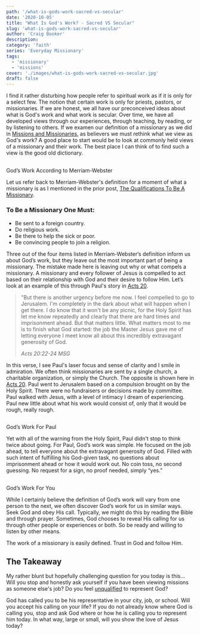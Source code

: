 ```yaml
---
path: '/what-is-gods-work-sacred-vs-secular'
date: '2020-10-05'
title: "What Is God's Work? - Sacred VS Secular"
slug: 'what-is-gods-work-sacred-vs-secular'
author: 'Craig Booker'
description:
category: 'faith'
series: 'Everyday Missionary'
tags:
  - 'missionary'
  - 'missions'
cover: './images/what-is-gods-work-sacred-vs-secular.jpg'
draft: false
---
```


I find it rather disturbing how people refer to spiritual work as if it is only for a select few. The notion that certain work is only for priests, pastors, or missionaries. If we are honest, we all have our preconceived ideas about what is God's work and what work is secular. Over time, we have all developed views through our experiences, through teaching, by reading, or by listening to others. If we examen our definition of a missionary as we did in [Missions and Missionaries](https://craigbooker.com/missions-and-missionaries-redefining-our-view-of-missionaries/), as believers we must rethink what we view as God's work? A good place to start would be to look at commonly held views of a missionary and their work. The best place I can think of to find such a view is the good old dictionary.

##

God’s Work According to Merriam-Webster

Let us refer back to Merriam-Webster's definition for a moment of what a missionary is as I mentioned in the prior post, [The Qualifications To Be A Missionary](https://craigbooker.com/the-qualifications-to-be-a-missionary/).

### To Be a Missionary One Must:

- Be sent to a foreign country.
- Do religious work.
- Be there to help the sick or poor.
- Be convincing people to join a religion.

Three out of the four items listed in Merriam-Webster‘s definition inform us about God’s work, but they leave out the most important part of being a missionary. The mistake made here is leaving out why or what compels a missionary. A missionary and every follower of Jesus is compelled to act based on their relationship with God and their desire to follow Him. Let’s look at an example of this through Paul's story in [Acts 20](https://my.bible.com/bible/97/ACT.20.22-24).

> "But there is another urgency before me now. I feel compelled to go to Jerusalem. I'm completely in the dark about what will happen when I get there. I do know that it won't be any picnic, for the Holy Spirit has let me know repeatedly and clearly that there are hard times and imprisonment ahead. But that matters little. What matters most to me is to finish what God started: the job the Master Jesus gave me of letting everyone I meet know all about this incredibly extravagant generosity of God.
>
> _Acts 20:22-24 MSG_

In this verse, I see Paul's laser focus and sense of clarity and I smile in admiration. We often think missionaries are sent by a single church, a charitable organization, or simply the Church. The opposite is shown here in [Acts 20](https://my.bible.com/bible/97/ACT.20.22-24). Paul went to Jerusalem based on a compulsion brought on by the Holy Spirit. There were no fundraisers or decisions made by committee. Paul walked with Jesus, with a level of intimacy I dream of experiencing. Paul new little about what his work would consist of, only that it would be rough, really rough.

##

God’s Work For Paul

Yet with all of the warning from the Holy Spirit, Paul didn't stop to think twice about going. For Paul, God’s work was simple. He focused on the job ahead, to tell everyone about the extravagant generosity of God. Filled with such intent of fulfilling his God-given task, no questions about imprisonment ahead or how it would work out. No coin toss, no second guessing. No request for a sign, no proof needed, simply “yes.”

##

God’s Work For You

While I certainly believe the definition of God’s work will vary from one person to the next, we often discover God’s work for us in similar ways. Seek God and obey His call. Typically, we might do this by reading the Bible and through prayer. Sometimes, God chooses to reveal His calling for us through other people or experiences or both. So be ready and willing to listen by other means.

The work of a missionary is easily defined. Trust in God and follow Him.

## The Takeaway

My rather blunt but hopefully challenging question for you today is this... Will you stop and honestly ask yourself if you have been viewing missions as someone else's job? Do you feel [unqualified](https://craigbooker.com/the-qualifications-to-be-a-missionary/) to represent God?

God has called you to be his representative in your city, job, or school. Will you accept his calling on your life? If you do not already know where God is calling you, stop and ask God where or how he is calling you to represent him today. In what way, large or small, will you show the love of Jesus today?
